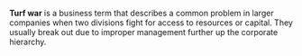 '''Turf war''' is a business term that describes a common problem in larger companies when two divisions fight for access to resources or capital. They usually break out due to improper management further up the corporate hierarchy.